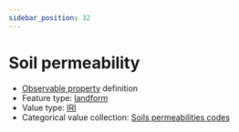 ```yaml
---
sidebar_position: 32
---
```



# Soil permeability

- [Observable property](/viewers/dawe-vocabs?uri=https://linked.data.gov.au/def/test/dawe-cv/3f431e7a-6f1c-4dcd-b452-1cb14226a56d) definition
- Feature type: [landform](http://linked.data.gov.au/def/tern-cv/2cf3ed29-440e-4a50-9bbc-5aab30df9fcd)
- Value type: [IRI](https://w3id.org/tern/ontologies/tern/IRI)
- Categorical value collection: [Soils permeabilities codes](/viewers/dawe-vocabs?uri=https://linked.data.gov.au/def/test/dawe-cv/41a54b21-b885-4cfd-be09-7bedc4ae4dc4)

<Example protocolModule="plot-soil-description" observableProperty="https://linked.data.gov.au/def/test/dawe-cv/3f431e7a-6f1c-4dcd-b452-1cb14226a56d" />
